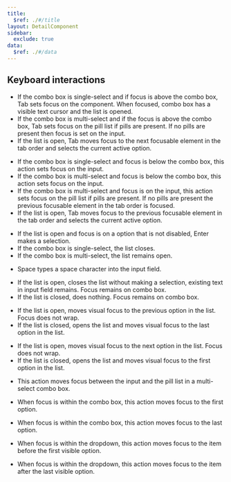 ```yaml
---
title:
  $ref: ./#/title
layout: DetailComponent
sidebar:
  exclude: true
data:
  $ref: ./#/data
---
```


## Keyboard interactions

<KeyboardControls>
<KeyboardControl keyOrCombos="Tab">
  
- If the combo box is single-select and if focus is above the combo box, Tab sets focus on the component. When focused, combo box has a visible text cursor and the list is opened.
- If the combo box is multi-select and if the focus is above the combo box, Tab sets focus on the pill list if pills are present. If no pills are present then focus is set on the input. 
- If the list is open, Tab moves focus to the next focusable element in the tab order and selects the current active option.

</KeyboardControl>
<KeyboardControl keyOrCombos="Shift + Tab">

- If the combo box is single-select and focus is below the combo box, this action sets focus on the input.
- If the combo box is multi-select and focus is below the combo box, this action sets focus on the input.
- If the combo box is multi-select and focus is on the input, this action sets focus on the pill list if pills are present. If no pills are present the previous focusable element in the tab order is focused.
- If the list is open, Tab moves focus to the previous focusable element in the tab order and selects the current active option.

</KeyboardControl>
<KeyboardControl keyOrCombos="Enter">
  
- If the list is open and focus is on a option that is not disabled, Enter makes a selection. 
- If the combo box is single-select, the list closes.
- If the combo box is multi-select, the list remains open.

</KeyboardControl>
<KeyboardControl keyOrCombos="Space">

- Space types a space character into the input field.

</KeyboardControl>
<KeyboardControl keyOrCombos="Escape">

- If the list is open, closes the list without making a selection, existing text in input field remains. Focus remains on combo box.
- If the list is closed, does nothing. Focus remains on combo box.

</KeyboardControl>
<KeyboardControl keyOrCombos="Up arrow">

- If the list is open, moves visual focus to the previous option in the list. Focus does not wrap.
- If the list is closed, opens the list and moves visual focus to the last option in the list.

</KeyboardControl>
<KeyboardControl keyOrCombos="Down arrow">

- If the list is open, moves visual focus to the next option in the list. Focus does not wrap.
- If the list is closed, opens the list and moves visual focus to the first option in the list.

</KeyboardControl>
<KeyboardControl keyOrCombos="Left arrow / Right arrow">
  
- This action moves focus between the input and the pill list in a multi-select combo box.
  
</KeyboardControl>
<KeyboardControl keyOrCombos="Home">

- When focus is within the combo box, this action moves focus to the first option.

</KeyboardControl>
<KeyboardControl keyOrCombos="End">

- When focus is within the combo box, this action moves focus to the last option.

</KeyboardControl>
<KeyboardControl keyOrCombos="Page up">

- When focus is within the dropdown, this action moves focus to the item before the first visible option.

</KeyboardControl>
<KeyboardControl keyOrCombos="Page down">

- When focus is within the dropdown, this action moves focus to the item after the last visible option.

</KeyboardControl>
</KeyboardControls>
